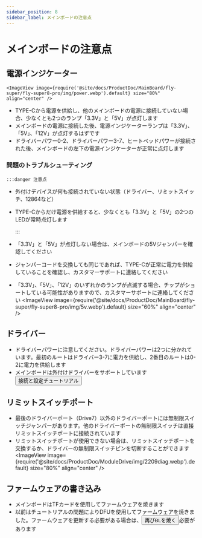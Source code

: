 ```yaml
---
sidebar_position: 8
sidebar_label: メインボードの注意点
---
```


# メインボードの注意点

## 電源インジケーター

    <ImageView image={require('@site/docs/ProductDoc/MainBoard/fly-super/fly-super8-pro/img/power.webp').default} size="80%" align="center" />
* TYPE-Cから電源を供給し、他のメインボードの電源に接続していない場合、少なくとも2つのランプ「3.3V」と「5V」が点灯します
* メインボードの電源に接続した後、電源インジケーターランプは「3.3V」、「5V」、「12V」が点灯するはずです
* ドライバーパワー0-2、ドライバーパワー3-7、ヒートベッドパワーが接続された後、メインボードの左下の電源インジケーターが正常に点灯します

### 問題のトラブルシューティング


    :::danger 注意点

* 外付けデバイスが何も接続されていない状態（ドライバー、リミットスイッチ、12864など）
* TYPE-Cからだけ電源を供給すると、少なくとも「3.3V」と「5V」の2つのLEDが常時点灯します

    :::

* 「3.3V」と「5V」が点灯しない場合は、メインボードの5Vジャンパーを確認してください
* ジャンパーコードを交換しても同じであれば、TYPE-Cが正常に電力を供給していることを確認し、カスタマーサポートに連絡してください
* 「3.3V」、「5V」、「12V」のいずれかのランプが点滅する場合、チップがショートしている可能性がありますので、カスタマーサポートに連絡してください
    <ImageView image={require('@site/docs/ProductDoc/MainBoard/fly-super/fly-super8-pro/img/5v.webp').default} size="60%" align="center" />

## ドライバー

* ドライバーパワーに注意してください。ドライバーパワーは2つに分かれています。最初のルートはドライバー3-7に電力を供給し、2番目のルートは0-2に電力を供給します
* メインボードは外付けドライバーをサポートしています     <Button variant="contained" disableElevation component="a" rel="noopener" href="/docs/ProductDoc/ModuleDrive/servo-drive">接続と設定チュートリアル</Button>

## リミットスイッチポート

* 最後のドライバーポート（Drive7）以外のドライバーポートには無制限スイッチジャンパーがあります。他のドライバーポートの無制限スイッチは直接リミットスイッチポートに接続されています
* リミットスイッチポートが使用できない場合は、リミットスイッチポートを交換するか、ドライバーの無制限スイッチピンを切断することができます
    <ImageView image={require('@site/docs/ProductDoc/ModuleDrive/img/2209diag.webp').default} size="80%" align="center" />




## ファームウェアの書き込み

* メインボードはTFカードを使用してファームウェアを焼きます
* 以前はチュートリアルの問題によりDFUを使用してファームウェアを焼きました。ファームウェアを更新する必要がある場合は、<Button variant="contained" disableElevation component="a" rel="noopener" href="/docs/ProductDoc/MainBoard/fly-super/fly-super8-pro/flash/bl">再びBLを焼く</Button>必要があります

